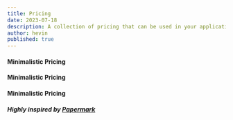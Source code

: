 ```yaml
---
title: Pricing
date: 2023-07-18
description: A collection of pricing that can be used in your application
author: hevin
published: true
---
```


#### Minimalistic Pricing

<ComponentPreview name="pricing-one" />

#### Minimalistic Pricing

<ComponentPreview name="pricing-two" />

#### Minimalistic Pricing

<ComponentPreview name="pricing-three" />

##### Highly inspired by [Papermark](https://www.papermark.io/pricing)
